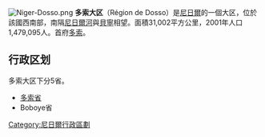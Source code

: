 {{Unreferenced|time=2020-03-25T23:56:35+00:00}}
[[File:Niger-Dosso.png|right]]
'''多索大区'''（Région de Dosso）是[[尼日爾|尼日爾]]的一個大区，位於該國西南部，南隔[[尼日爾河|尼日爾河]]與[[貝寧|貝寧]]相望。面積31,002平方公里，2001年人口1,479,095人。首府[[多索_(尼日尔)|多索]]。

== 行政区划 ==
多索大区下分5省。
*[[多索省|多索省]]
* Boboye省

{{niger-geo-stub}}
{{commonscat}}
{{coord|display=title}}
{{normdaten}}
{{DEFAULTSORT:Dosso}}
[[Category:尼日爾行政區劃|Category:尼日爾行政區劃]]